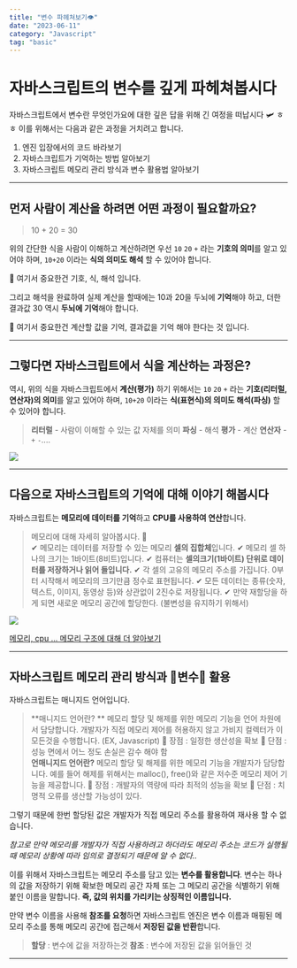 ```yaml
---
title: "변수 파헤쳐보기👁"
date: "2023-06-11"
category: "Javascript"
tag: "basic"
---
```

# 자바스크립트의 변수를 깊게 파헤쳐봅시다
자바스크립트에서 변수란 무엇인가요에 대한 깊은 답을 위해 긴 여정을 떠납시다 🛩 ㅎㅎ
이를 위해서는 다음과 같은 과정을 거치려고 합니다.

1. 엔진 입장에서의 코드 바라보기
2. 자바스크립트가 기억하는 방법 알아보기
3. 자바스크립트 메모리 관리 방식과 변수 활용법 알아보기

---

## 먼저 사람이 계산을 하려면 어떤 과정이 필요할까요?

> 10 + 20 = 30

위의 간단한 식을 사람이 이해하고 계산하려면 우선 `10` `20` `+` 라는 **기호의 의미**를 알고 있어야 하며, `10+20` 이라는 **식의 의미도 해석** 할 수 있어야 합니다.

📌 여기서 중요한건 기호, 식, 해석 입니다.

그리고 해석을 완료하여 실제 계산을 할때에는 10과 20을 두뇌에 **기억**해야 하고, 더한 결과값 30 역시 **두뇌에 기억**해야 합니다.

📌  여기서 중요한건 계산할 값을 기억, 결과값을 기억 해야 한다는 것 입니다.

---

## 그렇다면 자바스크립트에서 식을 계산하는 과정은?


역시, 위의 식을 자바스크립트에서 **계산(평가)** 하기 위해서는 `10` `20` `+` 라는 **기호(리터럴, 연산자)의 의미**를 알고 있어야 하며, `10+20` 이라는 **식(표현식)의 의미도 해석(파싱)** 할 수 있어야 합니다.

> **리터럴** - 사람이 이해할 수 있는 값 자체를 의미
**파싱** - 해석
**평가** - 계산
**연산자** - `+` `-`....

![](https://velog.velcdn.com/images/boyeon_jeong/post/153028dd-5620-4756-ba80-328bf750c39f/image.png)

---
## 다음으로 자바스크립트의 기억에 대해 이야기 해봅시다

자바스크립트는 **메모리에 데이터를 기억**하고 **CPU를 사용하여 연산**합니다.

> 메모리에 대해 자세히 알아봅시다. 🧐  <br/>
✔ 메모리는 데이터를 저장할 수 있는 메모리 **셀의 집합체**입니다.
✔ 메모리 셀 하나의 크기는 1바이트(8비트)입니다.
✔ 컴퓨터는 **셀의크기(1바이트) 단위로 데이터를 저장하거나 읽어 들입니다.**
✔ 각 셀의 고유의 메모리 주소를 가집니다. 0부터 시작해서 메모리의 크기만큼 정수로 표현됩니다.
✔ 모든 데이터는 종류(숫자, 텍스트, 이미지, 동영상 등)와 상관없이 2진수로 저장됩니다.
✔ 만약 재할당을 하게 되면 새로운 메모리 공간에 할당한다. (불변성을 유지하기 위해서)

![](https://velog.velcdn.com/images/boyeon_jeong/post/33c1fcb4-ec43-4426-9b02-f406f2d957c0/image.png)

[메모리, cpu ... 메모리 구조에 대해 더 알아보기](https://hongong.hanbit.co.kr/%EC%BB%B4%ED%93%A8%ED%84%B0%EC%9D%98-4%EA%B0%80%EC%A7%80-%ED%95%B5%EC%8B%AC-%EB%B6%80%ED%92%88cpu-%EB%A9%94%EB%AA%A8%EB%A6%AC-%EB%B3%B4%EC%A1%B0%EA%B8%B0%EC%96%B5%EC%9E%A5/)

---
## 자바스크립트 메모리 관리 방식과 🌟변수🌟 활용

자바스크립트는 매니지드 언어입니다.
> **매니지드 언어란? **
메모리 할당 및 해제를 위한 메모리 기능을 언어 차원에서 담당합니다. 개발자가 직접 메모리 제어를 허용하지 않고 가비지 컬렉터가 이 모든것을 수행합니다. (EX,  Javascript)
📌  장점 : 일정한 생산성을 확보
📌  단점 : 성능 면에서 어느 정도 손실은 감수 해야 함 <br/>
**언매니지드 언어란?**
메모리 할당 및 해제를 위한 메모리 기능을 개발자가 담당합니다. 예를 들어 해제를 위해서는 malloc(), free()와 같은 저수준 메모리 제어 기능을 제공합니다.
📌  장점 : 개발자의 역량에 따라 최적의 성능을 확보
📌  단점 : 치명적 오류를 생산할 가능성이 있다.

그렇기 때문에 한번 할당된 값은 개발자가 직접 메모리 주소를 활용하여 재사용 할 수 없습니다.

_참고로 만약 메모리를 개발자가 직접 사용하려고 하더라도 메모리 주소는 코드가 실행될 때 메모리 상황에 따라 임의로 결정되기 때문에 알 수 없다.._

이를 위해서 자바스크립트는 메모리 주소를 담고 있는 **변수를 활용합니다**. 변수는 하나의 값을 저장하기 위해 확보한 메모리 공간 자체 또는 그 메모리 공간을 식별하기 위해 붙인 이름을 말합니다. **즉, 값의 위치를 가리키는 상징적인 이름입니다.**

만약 변수 이름을 사용해 **참조를 요청**하면 자바스크립트 엔진은 변수 이름과 매핑된 메모리 주소를 통해 메모리 공간에 접근해서 **저장된 값을 반환**합니다.

> **할당** : 변수에 값을 저장하는것
**참조** : 변수에 저장된 값을 읽어들인 것

---
